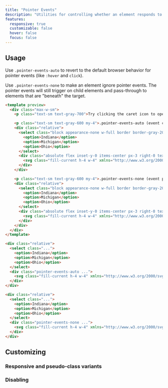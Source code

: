 ```yaml
---
title: "Pointer Events"
description: "Utilities for controlling whether an element responds to pointer events."
features:
  responsive: true
  customizable: false
  hover: false
  focus: false
---
```




## Usage

Use `.pointer-events-auto` to revert to the default browser behavior for pointer events (like `:hover` and `click`).

Use `.pointer-events-none` to make an element ignore pointer events. The pointer events will still trigger on child elements and pass-through to elements that are "beneath" the target.

```html
<template preview>
  <div class="max-w-sm">
    <p class="text-sm text-gray-700">Try clicking the caret icon to open the dropdown</p>

    <p class="text-sm text-gray-600 my-4">.pointer-events-auto (event captured)</p>
    <div class="relative">
      <select class="block appearance-none w-full border border-gray-200 text-gray-700 py-3 px-4 pr-8 rounded leading-tight focus:outline-none focus:bg-white focus:border-gray-500">
        <option>Indiana</option>
        <option>Michigan</option>
        <option>Ohio</option>
      </select>
      <div class="absolute flex inset-y-0 items-center px-3 right-0 text-gray-700 bg-gray-300 rounded-r pointer-events-auto">
        <svg class="fill-current h-4 w-4" xmlns="http://www.w3.org/2000/svg" viewBox="0 0 20 20"><path d="M9.293 12.95l.707.707L15.657 8l-1.414-1.414L10 10.828 5.757 6.586 4.343 8z"></path></svg>
      </div>
    </div>

    <p class="text-sm text-gray-600 my-4">.pointer-events-none (event passes through)</p>
    <div class="relative">
      <select class="block appearance-none w-full border border-gray-200 text-gray-700 py-3 px-4 pr-8 rounded leading-tight focus:outline-none focus:bg-white focus:border-gray-500">
        <option>Indiana</option>
        <option>Michigan</option>
        <option>Ohio</option>
      </select>
      <div class="absolute flex inset-y-0 items-center px-3 right-0 text-gray-700 bg-gray-300 rounded-r pointer-events-none">
        <svg class="fill-current h-4 w-4" xmlns="http://www.w3.org/2000/svg" viewBox="0 0 20 20"><path d="M9.293 12.95l.707.707L15.657 8l-1.414-1.414L10 10.828 5.757 6.586 4.343 8z"></path></svg>
      </div>
    </div>
  </div>
</template>

<div class="relative">
  <select class="...">
    <option>Indiana</option>
    <option>Michigan</option>
    <option>Ohio</option>
  </select>
  <div class="pointer-events-auto ...">
    <svg class="fill-current h-4 w-4" xmlns="http://www.w3.org/2000/svg" viewBox="0 0 20 20"><path d="M9.293 12.95l.707.707L15.657 8l-1.414-1.414L10 10.828 5.757 6.586 4.343 8z"></path></svg>
  </div>
</div>

<div class="relative">
  <select class="...">
    <option>Indiana</option>
    <option>Michigan</option>
    <option>Ohio</option>
  </select>
  <div class="pointer-events-none ...">
    <svg class="fill-current h-4 w-4" xmlns="http://www.w3.org/2000/svg" viewBox="0 0 20 20"><path d="M9.293 12.95l.707.707L15.657 8l-1.414-1.414L10 10.828 5.757 6.586 4.343 8z"></path></svg>
  </div>
</div>
```

## Customizing

### Responsive and pseudo-class variants

<Variants plugin="pointerEvents" name="pointer event" />

### Disabling

<Disabling plugin="pointerEvents" name="pointer event" />
